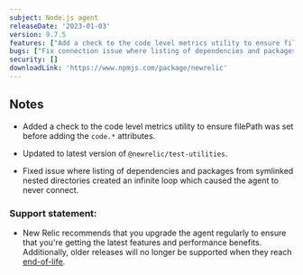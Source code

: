 ```yaml
---
subject: Node.js agent
releaseDate: '2023-01-03'
version: 9.7.5
features: ["Add a check to the code level metrics utility to ensure filePath was set before adding the `code.*` attributes."]
bugs: ["Fix connection issue where listing of dependencies and packages from symlinked nested directories created an infinite loop."]
security: []
downloadLink: 'https://www.npmjs.com/package/newrelic'
---
```


## Notes

* Added a check to the code level metrics utility to ensure filePath was set before adding the `code.*` attributes.

* Updated to latest version of `@newrelic/test-utilities`.

* Fixed issue where listing of dependencies and packages from symlinked nested directories created an infinite loop which caused the agent to never connect.

### Support statement:

* New Relic recommends that you upgrade the agent regularly to ensure that you're getting the latest features and performance benefits. Additionally, older releases will no longer be supported when they reach [end-of-life](/docs/using-new-relic/cross-product-functions/install-configure/notification-changes-new-relic-saas-features-distributed-software).
